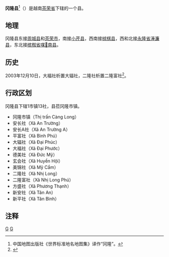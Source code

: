 {{Infobox Settlement
|name                   = 冈隆县
|settlement_type        = 县
|official_name          = 
|other_name             = 
|native_name            = {{lang|vi|Huyện Càng Long}}
|nickname               = 
|motto                  = 
|image_skyline          = Thị trấn Càng Long, Trà Vinh.jpg
|imagesize              = 
|image_caption          = 
|image_flag             = 
|flag_size              = 
|image_seal             = 
|seal_size              = 
|image_shield           = 
|shield_size            = 
|image_blank_emblem     = 
|blank_emblem_size      = 
|image_map              = {{Infobox mapframe|frame-width=250|zoom=10}}
|mapsize                = 
|map_caption            = 
|image_map1             = 
|mapsize1               = 
|map_caption1           = 
|pushpin_map            = Vietnam
|pushpin_label_position = bottom
|pushpin_map_caption    = 
|pushpin_map1           = 
|pushpin_label_position1= 
|pushpin_map_caption1   = 
|subdivision_type       = 国家
|subdivision_name       = {{flag|Vietnam}}
|subdivision_type1      = [[越南行政区划|省]]
|subdivision_name1      = [[茶荣省|茶荣省]]
|subdivision_type2      = 行政区划
|subdivision_name2      = 1市镇13社
|subdivision_type3      = 
|subdivision_name3      = 
|seat_type              = 县莅
|seat                   = {{link-vi|冈隆市镇|Càng Long (thị trấn)}}
|government_type        = 
|leader_title           = 
|leader_name            = 
|leader_title1          = 
|leader_name1           = 
|established_title      = 
|established_date       = 
|area_magnitude         = 
|unit_pref              = 
|area_footnotes         = 
|area_total_km2         = 300.09
|area_land_km2          = 
|area_water_km2         = 
|area_water_percent     = 
|area_urban_km2         = 
|area_metro_km2         = 
|population_as_of       = 2019年
|population_footnotes   = 
|population_note        = 
|population_total       = 287955
|population_density_km2 = auto
|population_metro             = 
|population_density_metro_km2 = 
|population_urban             = 
|population_density_urban_km2 = 
|timezone               = [[越南标准时间|越南标准时间]]
|utc_offset             = +7
|elevation_footnotes    = 
|elevation_m            = 
|coor_type              = 
|coordinates            = 
|postal_code_type       = 
|postal_code            = 
|area_code              = 
|website                = [https://canglong.travinh.gov.vn 冈隆县电子信息门户网站]
|footnotes              = 
}}
'''冈隆县'''<ref>中国地图出版社《世界标准地名地图集》译作“冈隆”。</ref>（{{vie|v='''Huyện Càng Long'''}}）是越南[[茶荣省|茶荣省]]下辖的一个县。

==地理==
冈隆县东接[[周城县_(茶荣省)|周城县]]和[[茶荣市|茶荣市]]，南接[[小芹县|小芹县]]，西南接[[梂棋县|梂棋县]]，西和北接[[永隆省|永隆省]][[淎濂县|淎濂县]]，东北接[[槟椥省|槟椥省]][[㖼𦓿南县|㖼𦓿南县]]。

==历史==
2003年12月10日，大福社析置大辐社，二隆社析置二隆富社<ref>{{Cite web |url=https://thuvienphapluat.vn/van-ban/Bat-dong-san/Nghi-dinh-157-2003-ND-CP-dieu-chinh-dia-gioi-hanh-chinh-de-thanh-lap-xa-thuoc-huyen-Chau-Thanh-Cau-Ngang-Cang-Long-Tra-Cu-tinh-Tra-Vinh-6263.aspx |title=Nghị định 157/2003/NĐ-CP về việc điều chỉnh địa giới hành chính để thành lập xã thuộc các huyện Châu Thành, Cầu Ngang, Càng Long và Trà Cú tỉnh Trà Vinh |accessdate=2020-04-21 |archive-date=2015-05-11 |archive-url=https://web.archive.org/web/20150511123058/http://thuvienphapluat.vn/van-ban/Bat-dong-san/Nghi-dinh-157-2003-ND-CP-dieu-chinh-dia-gioi-hanh-chinh-de-thanh-lap-xa-thuoc-huyen-Chau-Thanh-Cau-Ngang-Cang-Long-Tra-Cu-tinh-Tra-Vinh-6263.aspx |dead-url=no }}</ref>。

==行政区划==
冈隆县下辖1市镇13社，县莅冈隆市镇。
*冈隆市镇（Thị trấn Càng Long）
*安长社（Xã An Trường）
*安长A社（Xã An Trường A）
*平富社（Xã Bình Phú）
*大辐社（Xã Đại Phúc）
*大福社（Xã Đại Phước）
*德美社（Xã Đức Mỹ）
*玄会社（Xã Huyền Hội）
*美锦社（Xã Mỹ Cẩm）
*二隆社（Xã Nhị Long）
*二隆富社（Xã Nhị Long Phú）
*方盛社（Xã Phương Thạnh）
*新安社（Xã Tân An）
*新平社（Xã Tân Bình）

==注释==
{{reflist}}

{{茶荣省行政区划}}
{{越南九龙江三角洲之县市镇区域划分}}

[[Category:越南县份|G]]
[[Category:茶荣省|G]]